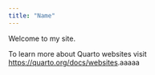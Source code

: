 ```yaml
---
title: "Name"
---
```


Welcome to my site.

To learn more about Quarto websites visit <https://quarto.org/docs/websites>.aaaaa
